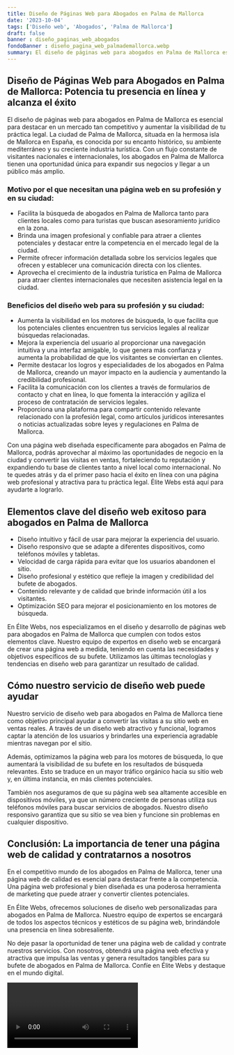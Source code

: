 ```yaml
---
title: Diseño de Páginas Web para Abogados en Palma de Mallorca
date: '2023-10-04'
tags: ['Diseño web', 'Abogados', 'Palma de Mallorca']
draft: false
banner : diseño_paginas_web_abogados
fondoBanner : diseño_pagina_web_palmademallorca.webp
summary: El diseño de páginas web para abogados en Palma de Mallorca es esencial para destacar en un mercado tan competitivo y aumentar la visibilidad de tu práctica legal. La ciudad de Palma de Mallorca, situada en la hermosa isla de Mallorca en España, es conocida por su encanto histórico, su ambiente mediterráneo y su creciente industria turística. Con un flujo constante de visitantes nacionales e internacionales, los abogados en Palma de Mallorca tienen una oportunidad única para expandir sus negocios y llegar a un público más amplio.
---
```


## Diseño de Páginas Web para Abogados en Palma de Mallorca: Potencia tu presencia en línea y alcanza el éxito

El diseño de páginas web para abogados en Palma de Mallorca es esencial para destacar en un mercado tan competitivo y aumentar la visibilidad de tu práctica legal. La ciudad de Palma de Mallorca, situada en la hermosa isla de Mallorca en España, es conocida por su encanto histórico, su ambiente mediterráneo y su creciente industria turística. Con un flujo constante de visitantes nacionales e internacionales, los abogados en Palma de Mallorca tienen una oportunidad única para expandir sus negocios y llegar a un público más amplio.

### Motivo por el que necesitan una página web en su profesión y en su ciudad:

- Facilita la búsqueda de abogados en Palma de Mallorca tanto para clientes locales como para turistas que buscan asesoramiento jurídico en la zona.
- Brinda una imagen profesional y confiable para atraer a clientes potenciales y destacar entre la competencia en el mercado legal de la ciudad.
- Permite ofrecer información detallada sobre los servicios legales que ofrecen y establecer una comunicación directa con los clientes.
- Aprovecha el crecimiento de la industria turística en Palma de Mallorca para atraer clientes internacionales que necesiten asistencia legal en la ciudad.

### Beneficios del diseño web para su profesión y su ciudad:

- Aumenta la visibilidad en los motores de búsqueda, lo que facilita que los potenciales clientes encuentren tus servicios legales al realizar búsquedas relacionadas.
- Mejora la experiencia del usuario al proporcionar una navegación intuitiva y una interfaz amigable, lo que genera más confianza y aumenta la probabilidad de que los visitantes se conviertan en clientes.
- Permite destacar los logros y especialidades de los abogados en Palma de Mallorca, creando un mayor impacto en la audiencia y aumentando la credibilidad profesional.
- Facilita la comunicación con los clientes a través de formularios de contacto y chat en línea, lo que fomenta la interacción y agiliza el proceso de contratación de servicios legales.
- Proporciona una plataforma para compartir contenido relevante relacionado con la profesión legal, como artículos jurídicos interesantes o noticias actualizadas sobre leyes y regulaciones en Palma de Mallorca.

Con una página web diseñada específicamente para abogados en Palma de Mallorca, podrás aprovechar al máximo las oportunidades de negocio en la ciudad y convertir las visitas en ventas, fortaleciendo tu reputación y expandiendo tu base de clientes tanto a nivel local como internacional. No te quedes atrás y da el primer paso hacia el éxito en línea con una página web profesional y atractiva para tu práctica legal. Élite Webs está aquí para ayudarte a lograrlo.

<GifSeo />

<Cta />

## Elementos clave del diseño web exitoso para abogados en Palma de Mallorca

- Diseño intuitivo y fácil de usar para mejorar la experiencia del usuario.
- Diseño responsivo que se adapte a diferentes dispositivos, como teléfonos móviles y tabletas.
- Velocidad de carga rápida para evitar que los usuarios abandonen el sitio.
- Diseño profesional y estético que refleje la imagen y credibilidad del bufete de abogados.
- Contenido relevante y de calidad que brinde información útil a los visitantes.
- Optimización SEO para mejorar el posicionamiento en los motores de búsqueda.

En Élite Webs, nos especializamos en el diseño y desarrollo de páginas web para abogados en Palma de Mallorca que cumplen con todos estos elementos clave. Nuestro equipo de expertos en diseño web se encargará de crear una página web a medida, teniendo en cuenta las necesidades y objetivos específicos de su bufete. Utilizamos las últimas tecnologías y tendencias en diseño web para garantizar un resultado de calidad.

## Cómo nuestro servicio de diseño web puede ayudar

Nuestro servicio de diseño web para abogados en Palma de Mallorca tiene como objetivo principal ayudar a convertir las visitas a su sitio web en ventas reales. A través de un diseño web atractivo y funcional, logramos captar la atención de los usuarios y brindarles una experiencia agradable mientras navegan por el sitio.

Además, optimizamos la página web para los motores de búsqueda, lo que aumentará la visibilidad de su bufete en los resultados de búsqueda relevantes. Esto se traduce en un mayor tráfico orgánico hacia su sitio web y, en última instancia, en más clientes potenciales.

También nos aseguramos de que su página web sea altamente accesible en dispositivos móviles, ya que un número creciente de personas utiliza sus teléfonos móviles para buscar servicios de abogados. Nuestro diseño responsivo garantiza que su sitio se vea bien y funcione sin problemas en cualquier dispositivo.

## Conclusión: La importancia de tener una página web de calidad y contratarnos a nosotros

En el competitivo mundo de los abogados en Palma de Mallorca, tener una página web de calidad es esencial para destacar frente a la competencia. Una página web profesional y bien diseñada es una poderosa herramienta de marketing que puede atraer y convertir clientes potenciales.

En Élite Webs, ofrecemos soluciones de diseño web personalizadas para abogados en Palma de Mallorca. Nuestro equipo de expertos se encargará de todos los aspectos técnicos y estéticos de su página web, brindándole una presencia en línea sobresaliente.

No deje pasar la oportunidad de tener una página web de calidad y contrate nuestros servicios. Con nosotros, obtendrá una página web efectiva y atractiva que impulsa las ventas y genera resultados tangibles para su bufete de abogados en Palma de Mallorca. Confíe en Élite Webs y destaque en el mundo digital.

<Video />

<CtaBot job='Abogados' city='Palma de Mallorca'/>

<Gmaps query='Palma de Mallorca+españa+maps' />
